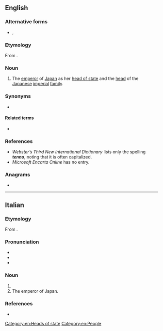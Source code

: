 {{also|tennō|Tenno}}
==English==

===Alternative forms===
* {{l|en|Tenno}}, {{l|en|Tennou}}

===Etymology===
From {{bor|en|ja|天皇|tr=tennō}}.

===Noun===
{{en-noun}}

# The [[emperor]] of [[Japan]] as her [[head of state]] and the [[head]] of the [[Japanese]] [[imperial]] [[family]]. 

===Synonyms===
* {{l|en|mikado}}

====Related terms====
* {{l|en|Chrysanthemum Throne}}

===References===
* ''Webster’s Third New International Dictionary'' lists only the spelling '''''tenno''''', noting that it is often capitalized.
* ''Microsoft Encarta Online'' has no entry.

===Anagrams===
* {{anagrams|en|a=ennot|nonet|tenon|tonne}}

[[Category:en:Heads of state]]
[[Category:en:People]]

----

==Italian==

===Etymology===
From {{bor|it|ja|天皇|tr=tennō}}.

===Pronunciation===
* {{IPA|it|/ˈtɛn.no/|[ˈt̪ɛn̺n̺o]}}
* {{rhymes|it|ɛnno}}
* {{hyph|it|tèn|no}}

===Noun===
{{it-noun|m|-}}

# {{n-g|The [[official]] [[title]] of the [[emperor]] of [[Japan]].}}
# The emperor of Japan.

===References===
* {{R:it:Trec}}

{{topics|it|People}}